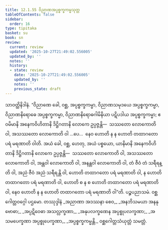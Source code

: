 ```yaml
---
title: 12.1.55 ဝိညာဏအပ္ပစ္စက္ခကမ္မသုတ္တ
tableOfContents: false
sidebar:
  order: 16
type: tipitaka
basket: su
book: sn
review:
  current: review
  updated: '2025-10-27T21:49:02.556005'
  updated_by: ''
  notes: ''
  history:
  - state: review
    date: '2025-10-27T21:49:02.556005'
    updated_by: ''
    notes: ''
    previous_state: draft
---
```



<ReviewStatus review={frontmatter.review} showDetails={true} />

<HypothesisAnnotation frontmatter={frontmatter} />

<DynamicBreadcrumb />

<Division number="661" book="sn" e="ch" v="18" p="379">

<Paragraph number="1274" book="sn">
သာဝတ္ထိနိဒါနံ. “ဝိညာဏေ ခေါ, ဝစ္ဆ, အပ္ပစ္စက္ခကမ္မာ, ဝိညာဏသမုဒယေ အပ္ပစ္စက္ခကမ္မာ, ဝိညာဏနိရောဓေ အပ္ပစ္စက္ခကမ္မာ, ဝိညာဏနိရောဓဂါမိနိယာ ပဋိပဒါယ အပ္ပစ္စက္ခကမ္မာ; ဧဝမိမာနိ အနေကဝိဟိတာနိ ဒိဋ္ဌိဂတာနိ လောကေ ဥပ္ပဇ္ဇန္တိ—  သဿတော လောကောတိ ဝါ, အသဿတော လောကောတိ ဝါ …ပေ…  နေဝ ဟောတိ န န ဟောတိ တထာဂတော ပရံ မရဏာတိ ဝါတိ. အယံ ခေါ, ဝစ္ဆ, ဟေတု, အယံ ပစ္စယော, ယာနိမာနိ အနေကဝိဟိတာနိ ဒိဋ္ဌိဂတာနိ လောကေ ဥပ္ပဇ္ဇန္တိ—  သဿတော လောကောတိ ဝါ, အသဿတော လောကောတိ ဝါ, အန္တဝါ လောကောတိ ဝါ, အနန္တဝါ လောကောတိ ဝါ, တံ ဇီဝံ တံ သရီရန္တိ ဝါ, အညံ ဇီဝံ အညံ သရီရန္တိ ဝါ, ဟောတိ တထာဂတော ပရံ မရဏာတိ ဝါ, န ဟောတိ တထာဂတော ပရံ မရဏာတိ ဝါ, ဟောတိ စ န စ ဟောတိ တထာဂတော ပရံ မရဏာတိ ဝါ, နေဝ ဟောတိ န န ဟောတိ တထာဂတော ပရံ မရဏာတိ ဝါ”တိ.

</Paragraph>
</Division>

<Paragraph number="1275" type="center" book="sn">
ပဉ္စပညာသမံ.



</Paragraph>

<Paragraph number="1276" type="center" book="sn">
ဝစ္ဆဂေါတ္တဝဂ္ဂေါ ပဌမော.



</Paragraph>

<Paragraph number="1277" type="center" book="sn">
တဿုဒ္ဒါနံ


</Paragraph>

<Paragraph number="1278" type="verses" book="sn">
_အညာဏာ အဒဿနာ စေဝ,_  
_အနဘိသမယာ အနနုဗောဓာ;_  
_အပ္ပဋိဝေဓာ အသလ္လက္ခဏာ,_  
_အနုပလက္ခဏေန အပ္ပစ္စုပလက္ခဏာ;_  
_အသမပေက္ခဏာ အပ္ပစ္စုပေက္ခဏာ,_  
_အပ္ပစ္စက္ခကမ္မန္တိ._  


</Paragraph>

<Paragraph number="1279" type="center" book="sn">
ဝစ္ဆဂေါတ္တသံယုတ္တံ သမတ္တံ.
</Paragraph>